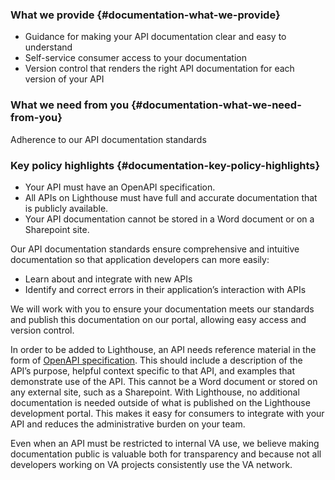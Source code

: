 <div className="feature" role="region" aria-label="Documentation Expectations Summary">

### What we provide {#documentation-what-we-provide}

- Guidance for making your API documentation clear and easy to understand
- Self-service consumer access to your documentation
- Version control that renders the right API documentation for each version of your API

### What we need from you {#documentation-what-we-need-from-you}

Adherence to our API documentation standards

### Key policy highlights {#documentation-key-policy-highlights}

- Your API must have an OpenAPI specification.
- All APIs on Lighthouse must have full and accurate documentation that is publicly available.
- Your API documentation cannot be stored in a Word document or on a Sharepoint site.

</div>

Our API documentation standards ensure comprehensive and intuitive documentation so that application developers can more easily:

- Learn about and integrate with new APIs
- Identify and correct errors in their application’s interaction with APIs

We will work with you to ensure your documentation meets our standards and publish this documentation on our portal, allowing easy access and version control.

In order to be added to Lighthouse, an API needs reference material in the form of [OpenAPI specification](https://swagger.io/docs/specification/about/). This should include a description of the API’s purpose, helpful context specific to that API, and examples that demonstrate use of the API. This cannot be a Word document or stored on any external site, such as a Sharepoint. With Lighthouse, no additional documentation is needed outside of what is published on the Lighthouse development portal. This makes it easy for consumers to integrate with your API and reduces the administrative burden on your team.

Even when an API must be restricted to internal VA use, we believe making documentation public is valuable both for transparency and because not all developers working on VA projects consistently use the VA network.
